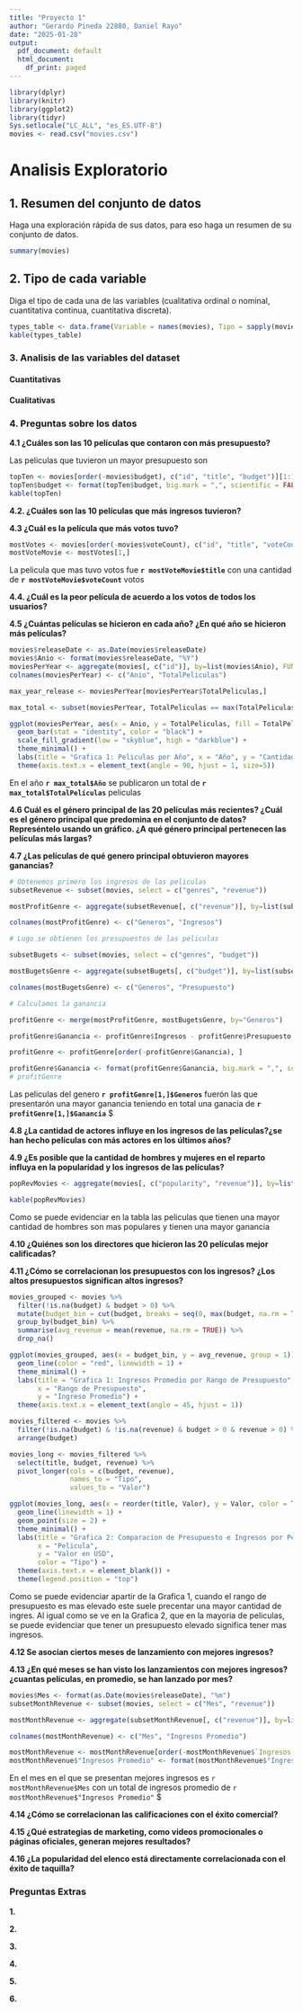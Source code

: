 ```yaml
---
title: "Proyecto 1"
author: "Gerardo Pineda 22880, Daniel Rayo"
date: "2025-01-28"
output:
  pdf_document: default
  html_document:
    df_print: paged
---
```


```r
library(dplyr)
library(knitr)
library(ggplot2)
library(tidyr)
Sys.setlocale("LC_ALL", "es_ES.UTF-8")
movies <- read.csv("movies.csv")
```

# Analisis Exploratorio
## 1. Resumen del conjunto de datos
Haga una exploración rápida de sus datos, para eso haga un resumen de su conjunto
de datos.
```r
summary(movies)
```
## 2. Tipo de cada variable
Diga el tipo de cada una de las variables (cualitativa ordinal o nominal, cuantitativa
continua, cuantitativa discreta).

```r
types_table <- data.frame(Variable = names(movies), Tipo = sapply(movies, class))
kable(types_table)
```

### 3. Analisis de las variables del dataset

#### Cuantitativas


#### Cualitativas


### 4. Preguntas sobre  los datos
  
**4.1 ¿Cuáles son las 10 películas que contaron con más presupuesto?**

Las peliculas que tuvieron un mayor presupuesto son

```r
topTen <- movies[order(-movies$budget), c("id", "title", "budget")][1:10, ]
topTen$budget <- format(topTen$budget, big.mark = ",", scientific = FALSE)
kable(topTen)

```

**4.2. ¿Cuáles son las 10 películas que más ingresos tuvieron?**


**4.3 ¿Cuál es la película que más votos tuvo?**

```r
mostVotes <- movies[order(-movies$voteCount), c("id", "title", "voteCount")]
mostVoteMovie <- mostVotes[1,]
```
La pelicula que mas tuvo votos fue **`r mostVoteMovie$title`** con una cantidad de **`r mostVoteMovie$voteCount`** votos

**4.4.  ¿Cuál es la peor película de acuerdo a los votos de todos los usuarios?**

**4.5 ¿Cuántas películas se hicieron en cada año? ¿En qué año se hicieron más películas?**

```r
movies$releaseDate <- as.Date(movies$releaseDate)
movies$Anio <- format(movies$releaseDate, "%Y")
moviesPerYear <- aggregate(movies[, c("id")], by=list(movies$Anio), FUN=length)
colnames(moviesPerYear) <- c("Anio", "TotalPeliculas")

max_year_release <- moviesPerYear[moviesPerYear$TotalPeliculas,]

max_total <- subset(moviesPerYear, TotalPeliculas == max(TotalPeliculas))

ggplot(moviesPerYear, aes(x = Anio, y = TotalPeliculas, fill = TotalPeliculas)) +
  geom_bar(stat = "identity", color = "black") +
  scale_fill_gradient(low = "skyblue", high = "darkblue") +
  theme_minimal() +
  labs(title = "Grafica 1: Peliculas por Año", x = "Año", y = "Cantidad") +
  theme(axis.text.x = element_text(angle = 90, hjust = 1, size=5))
```

En el año **`r max_total$Año`** se publicaron un total de **`r max_total$TotalPelículas`** peliculas

**4.6 Cuál es el género principal de las 20 películas más recientes? ¿Cuál es el género principal que predomina en el conjunto de datos? Represéntelo usando un gráfico. ¿A qué género principal pertenecen las películas más largas?**


**4.7 ¿Las películas de qué genero principal obtuvieron mayores ganancias?**

```r
# Obtenemos primero los ingresos de las peliculas
subsetRevenue <- subset(movies, select = c("genres", "revenue"))

mostProfitGenre <- aggregate(subsetRevenue[, c("revenue")], by=list(subsetRevenue$genres), FUN=sum)

colnames(mostProfitGenre) <- c("Generos", "Ingresos")

# Lugo se obtienen los presupuestos de las peliculas

subsetBugets <- subset(movies, select = c("genres", "budget"))

mostBugetsGenre <- aggregate(subsetBugets[, c("budget")], by=list(subsetBugets$genres), FUN=sum)

colnames(mostBugetsGenre) <- c("Generos", "Presupuesto")

# Calculamos la ganancia

profitGenre <- merge(mostProfitGenre, mostBugetsGenre, by="Generos")

profitGenre$Ganancia <- profitGenre$Ingresos - profitGenre$Presupuesto

profitGenre <- profitGenre[order(-profitGenre$Ganancia), ]

profitGenre$Ganancia <- format(profitGenre$Ganancia, big.mark = ",", scientific = FALSE)
# profitGenre

```


Las peliculas del genero **`r profitGenre[1,]$Generos`** fuerón las que presentarón una mayor ganancia teniendo en total una ganacia de **`r profitGenre[1,]$Ganancia`** $

**4.8 ¿La cantidad de actores influye en los ingresos de las películas?¿se han hecho películas con más actores en los últimos años?**

**4.9 ¿Es posible que la cantidad de hombres y mujeres en el reparto influya en la popularidad y los ingresos de las películas?**

```r

popRevMovies <- aggregate(movies[, c("popularity", "revenue")], by=list(MasHombres = movies[, "castMenAmount"] > movies[,"castWomenAmount"]), FUN=mean) 

kable(popRevMovies)

```

Como se puede evidenciar en la tabla las peliculas que tienen una mayor cantidad de hombres son mas populares y tienen una mayor ganancia

**4.10 ¿Quiénes son los directores que hicieron las 20 películas mejor calificadas?**

**4.11 ¿Cómo se correlacionan los presupuestos con los ingresos? ¿Los altos presupuestos significan altos ingresos?**


```r

movies_grouped <- movies %>%
  filter(!is.na(budget) & budget > 0) %>%  
  mutate(budget_bin = cut(budget, breaks = seq(0, max(budget, na.rm = TRUE), by = 50000000), include.lowest = TRUE)) %>%
  group_by(budget_bin) %>%
  summarise(avg_revenue = mean(revenue, na.rm = TRUE)) %>%
  drop_na()  

ggplot(movies_grouped, aes(x = budget_bin, y = avg_revenue, group = 1)) +
  geom_line(color = "red", linewidth = 1) +
  theme_minimal() +
  labs(title = "Grafica 1: Ingresos Promedio por Rango de Presupuesto",
       x = "Rango de Presupuesto",
       y = "Ingreso Promedio") +
  theme(axis.text.x = element_text(angle = 45, hjust = 1))

```


```r
movies_filtered <- movies %>%
  filter(!is.na(budget) & !is.na(revenue) & budget > 0 & revenue > 0) %>%
  arrange(budget)

movies_long <- movies_filtered %>%
  select(title, budget, revenue) %>%
  pivot_longer(cols = c(budget, revenue),
               names_to = "Tipo",
               values_to = "Valor")

ggplot(movies_long, aes(x = reorder(title, Valor), y = Valor, color = Tipo, group = Tipo)) +
  geom_line(linewidth = 1) +
  geom_point(size = 2) +
  theme_minimal() +
  labs(title = "Grafica 2: Comparacion de Presupuesto e Ingresos por Pelicula",
       x = "Pelicula",
       y = "Valor en USD",
       color = "Tipo") +
  theme(axis.text.x = element_blank()) +
  theme(legend.position = "top")

```

Como se puede evidenciar apartir de la Grafica 1, cuando el rango de presupuesto es mas elevado este suele precentar una mayor cantidad de ingres. Al igual como se ve en la Grafica 2, que en la mayoria de peliculas, se puede evidenciar que tener un presupuesto elevado significa tener mas ingresos. 


**4.12 Se asocian ciertos meses de lanzamiento con mejores ingresos?**

**4.13 ¿En qué meses se han visto los lanzamientos con mejores ingresos? ¿cuantas películas, en promedio, se han lanzado por mes?**

```r
movies$Mes <- format(as.Date(movies$releaseDate), "%m")
subsetMonthRevenue <- subset(movies, select = c("Mes", "revenue"))

mostMonthRevenue <- aggregate(subsetMonthRevenue[, c("revenue")], by=list(subsetMonthRevenue$Mes), FUN=mean)

colnames(mostMonthRevenue) <- c("Mes", "Ingresos Promedio")

mostMonthRevenue <- mostMonthRevenue[order(-mostMonthRevenue$`Ingresos Promedio`), ][1,]
mostMonthRevenue$"Ingresos Promedio" <- format(mostMonthRevenue$"Ingresos Promedio", big.mark = ",", scientific = FALSE)


```

En el mes en el que se presentan mejores ingresos es `r mostMonthRevenue$Mes` con un total de ingresos promedio de `r mostMonthRevenue$"Ingresos Promedio"` $

**4.14 ¿Cómo se correlacionan las calificaciones con el éxito comercial?**

**4.15 ¿Qué estrategias de marketing, como videos promocionales o páginas oficiales, generan mejores resultados?**

**4.16 ¿La popularidad del elenco está directamente correlacionada con el éxito de taquilla?**

### Preguntas Extras

**1. <inserte pregunta>**

**2. <inserte pregunta>**

**3. <inserte pregunta>**

**4. <inserte pregunta>**

**5. <inserte pregunta>**

**6. <inserte pregunta>**



